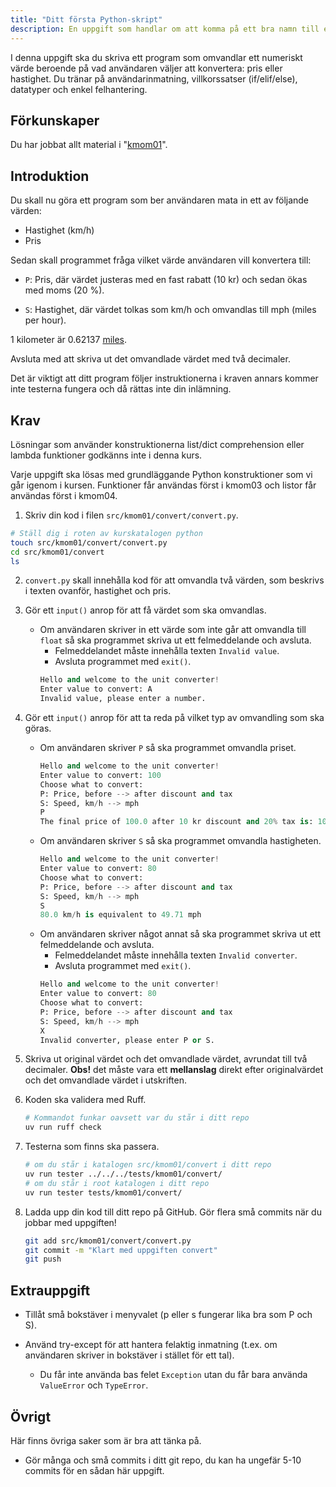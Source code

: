 ```yaml
---
title: "Ditt första Python-skript"
description: En uppgift som handlar om att komma på ett bra namn till en ny produkt.
---
```


I denna uppgift ska du skriva ett program som omvandlar ett numeriskt värde beroende på vad användaren väljer att konvertera: pris eller hastighet. Du tränar på användarinmatning, villkorssatser (if/elif/else), datatyper och enkel felhantering.



## Förkunskaper

Du har jobbat allt material i "[kmom01](/website/kmom/kmom01)".



## Introduktion

Du skall nu göra ett program som ber användaren mata in ett av följande värden:

* Hastighet (km/h)
* Pris

Sedan skall programmet fråga vilket värde användaren vill konvertera till:

- `P`: Pris, där värdet justeras med en fast rabatt (10 kr) och sedan ökas med moms (20 %).

- `S`: Hastighet, där värdet tolkas som km/h och omvandlas till mph (miles per hour).

1 kilometer är 0.62137 [miles](http://en.wikipedia.org/wiki/Miles).

Avsluta med att skriva ut det omvandlade värdet med två decimaler.


Det är viktigt att ditt program följer instruktionerna i kraven annars kommer inte testerna fungera och då rättas inte din inlämning.



## Krav

Lösningar som använder konstruktionerna list/dict comprehension eller lambda funktioner godkänns inte i denna kurs.

Varje uppgift ska lösas med grundläggande Python konstruktioner som vi går igenom i kursen. Funktioner får användas först i kmom03 och listor får användas först i kmom04.

1. Skriv din kod i filen `src/kmom01/convert/convert.py`.

```bash
# Ställ dig i roten av kurskatalogen python
touch src/kmom01/convert/convert.py
cd src/kmom01/convert
ls
```

2. `convert.py` skall innehålla kod för att omvandla två värden, som beskrivs i texten ovanför, hastighet och pris. 

3. Gör ett `input()` anrop för att få värdet som ska omvandlas.
    - Om användaren skriver in ett värde som inte går att omvandla till `float` så ska programmet skriva ut ett felmeddelande och avsluta.
        - Felmeddelandet måste innehålla texten `Invalid value`.
        - Avsluta programmet med `exit()`.
        ```python
        Hello and welcome to the unit converter!
        Enter value to convert: A
        Invalid value, please enter a number.
        ```

4. Gör ett `input()` anrop för att ta reda på vilket typ av omvandling som ska göras.
    - Om användaren skriver `P` så ska programmet omvandla priset.
        ```python
        Hello and welcome to the unit converter!
        Enter value to convert: 100
        Choose what to convert:
        P: Price, before --> after discount and tax
        S: Speed, km/h --> mph
        P
        The final price of 100.0 after 10 kr discount and 20% tax is: 108.0 kr
        ```
    - Om användaren skriver `S` så ska programmet omvandla hastigheten.
        ```python
        Hello and welcome to the unit converter!
        Enter value to convert: 80
        Choose what to convert:
        P: Price, before --> after discount and tax
        S: Speed, km/h --> mph
        S
        80.0 km/h is equivalent to 49.71 mph
        ```
    - Om användaren skriver något annat så ska programmet skriva ut ett felmeddelande och avsluta.
        - Felmeddelandet måste innehålla texten `Invalid converter`.
        - Avsluta programmet med `exit()`.
        ```python
        Hello and welcome to the unit converter!
        Enter value to convert: 80
        Choose what to convert:
        P: Price, before --> after discount and tax
        S: Speed, km/h --> mph
        X
        Invalid converter, please enter P or S.
        ```

5. Skriva ut original värdet och det omvandlade värdet, avrundat till två decimaler. **Obs!** det måste vara ett **mellanslag** direkt efter originalvärdet och det omvandlade värdet i utskriften.

7. Koden ska validera med Ruff.

    ```bash
    # Kommandot funkar oavsett var du står i ditt repo
    uv run ruff check
    ```

1. Testerna som finns ska passera.

    ```bash
    # om du står i katalogen src/kmom01/convert i ditt repo
    uv run tester ../../../tests/kmom01/convert/
    # om du står i root katalogen i ditt repo
    uv run tester tests/kmom01/convert/
    ```


1. Ladda upp din kod till ditt repo på GitHub. Gör flera små commits när du jobbar med uppgiften!

    ```bash
    git add src/kmom01/convert/convert.py
    git commit -m "Klart med uppgiften convert"
    git push
    ```


## Extrauppgift

- Tillåt små bokstäver i menyvalet (p eller s fungerar lika bra som P och S).

- Använd try-except för att hantera felaktig inmatning (t.ex. om användaren skriver in bokstäver i stället för ett tal).
    - Du får inte använda bas felet `Exception` utan du får bara använda `ValueError` och `TypeError`.


## Övrigt
Här finns övriga saker som är bra att tänka på.

- Gör många och små commits i ditt git repo, du kan ha ungefär 5-10 commits för en sådan här uppgift.